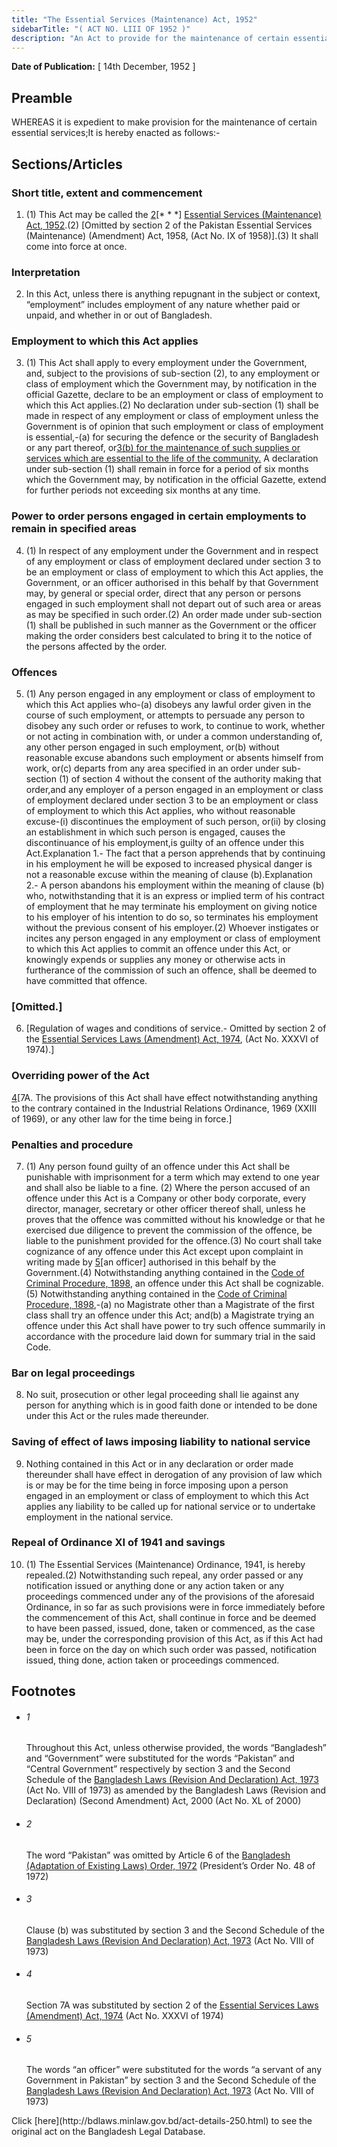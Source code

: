 ```yaml
---
title: "The Essential Services (Maintenance) Act, 1952"
sidebarTitle: "( ACT NO. LIII OF 1952 )"
description: "An Act to provide for the maintenance of certain essential services. 1♣"
---
```


**Date of Publication:** [ 14th December, 1952 ]

## Preamble

WHEREAS it is expedient to make provision for the maintenance of certain essential services;It is hereby enacted as follows:-

## Sections/Articles

### Short title, extent and commencement

1. (1) This Act may be called the [2](1)[\* \* \*] [Essential Services (Maintenance) Act, 1952](/laws/volume-11/act-250 "Essential Services (Maintenance) Act, 1952").(2) [Omitted by section 2 of the Pakistan Essential Services (Maintenance) (Amendment) Act, 1958, (Act No. IX of 1958)].(3) It shall come into force at once.

### Interpretation

2. In this Act, unless there is anything repugnant in the subject or context, “employment” includes employment of any nature whether paid or unpaid, and whether in or out of Bangladesh.

### Employment to which this Act applies

3. (1) This Act shall apply to every employment under the Government, and, subject to the provisions of sub-section (2), to any employment or class of employment which the Government may, by notification in the official Gazette, declare to be an employment or class of employment to which this Act applies.(2) No declaration under sub-section (1) shall be made in respect of any employment or class of employment unless the Government is of opinion that such employment or class of employment is essential,-(a) for securing the defence or the security of Bangladesh or any part thereof, or[3](1)[(b) for the maintenance of such supplies or services which are essential to the life of the community.](3) A declaration under sub-section (1) shall remain in force for a period of six months which the Government may, by notification in the official Gazette, extend for further periods not exceeding six months at any time.

### Power to order persons engaged in certain employments to remain in specified areas

4. (1) In respect of any employment under the Government and in respect of any employment or class of employment declared under section 3 to be an employment or class of employment to which this Act applies, the Government, or an officer authorised in this behalf by that Government may, by general or special order, direct that any person or persons engaged in such employment shall not depart out of such area or areas as may be specified in such order.(2) An order made under sub-section (1) shall be published in such manner as the Government or the officer making the order considers best calculated to bring it to the notice of the persons affected by the order.

### Offences

5. (1) Any person engaged in any employment or class of employment to which this Act applies who-(a) disobeys any lawful order given in the course of such employment, or attempts to persuade any person to disobey any such order or refuses to work, to continue to work, whether or not acting in combination with, or under a common understanding of, any other person engaged in such employment, or(b) without reasonable excuse abandons such employment or absents himself from work, or(c) departs from any area specified in an order under sub-section (1) of section 4 without the consent of the authority making that order,and any employer of a person engaged in an employment or class of employment declared under section 3 to be an employment or class of employment to which this Act applies, who without reasonable excuse-(i) discontinues the employment of such person, or(ii) by closing an establishment in which such person is engaged, causes the discontinuance of his employment,is guilty of an offence under this Act.Explanation 1.- The fact that a person apprehends that by continuing in his employment he will be exposed to increased physical danger is not a reasonable excuse within the meaning of clause (b).Explanation 2.- A person abandons his employment within the meaning of clause (b) who, notwithstanding that it is an express or implied term of his contract of employment that he may terminate his employment on giving notice to his employer of his intention to do so, so terminates his employment without the previous consent of his employer.(2) Whoever instigates or incites any person engaged in any employment or class of employment to which this Act applies to commit an offence under this Act, or knowingly expends or supplies any money or otherwise acts in furtherance of the commission of such an offence, shall be deemed to have committed that offence.

### [Omitted.]

6. [Regulation of wages and conditions of service.- Omitted by section 2 of the [Essential Services Laws (Amendment) Act, 1974](/laws/volume-19/act-469 "Essential Services Laws (Amendment) Act, 1974"), (Act No. XXXVI of 1974).]

### Overriding power of the Act

[4](1)[7A. The provisions of this Act shall have effect notwithstanding anything to the contrary contained in the Industrial Relations Ordinance, 1969 (XXIII of 1969), or any other law for the time being in force.]

### Penalties and procedure

7. (1) Any person found guilty of an offence under this Act shall be punishable with imprisonment for a term which may extend to one year and shall also be liable to a fine. (2) Where the person accused of an offence under this Act is a Company or other body corporate, every director, manager, secretary or other officer thereof shall, unless he proves that the offence was committed without his knowledge or that he exercised due diligence to prevent the commission of the offence, be liable to the punishment provided for the offence.(3) No court shall take cognizance of any offence under this Act except upon complaint in writing made by [5](1)[an officer] authorised in this behalf by the Government.(4) Notwithstanding anything contained in the [Code of Criminal Procedure, 1898](/laws/volume-4/act-75 "Code of Criminal Procedure, 1898"), an offence under this Act shall be cognizable.(5) Notwithstanding anything contained in the [Code of Criminal Procedure, 1898](/laws/volume-4/act-75 "Code of Criminal Procedure, 1898"),-(a) no Magistrate other than a Magistrate of the first class shall try an offence under this Act; and(b) a Magistrate trying an offence under this Act shall have power to try such offence summarily in accordance with the procedure laid down for summary trial in the said Code.

### Bar on legal proceedings

8. No suit, prosecution or other legal proceeding shall lie against any person for anything which is in good faith done or intended to be done under this Act or the rules made thereunder.

### Saving of effect of laws imposing liability to national service

9. Nothing contained in this Act or in any declaration or order made thereunder shall have effect in derogation of any provision of law which is or may be for the time being in force imposing upon a person engaged in an employment or class of employment to which this Act applies any liability to be called up for national service or to undertake employment in the national service.

### Repeal of Ordinance XI of 1941 and savings

10. (1) The Essential Services (Maintenance) Ordinance, 1941, is hereby repealed.(2) Notwithstanding such repeal, any order passed or any notification issued or anything done or any action taken or any proceedings commenced under any of the provisions of the aforesaid Ordinance, in so far as such provisions were in force immediately before the commencement of this Act, shall continue in force and be deemed to have been passed, issued, done, taken or commenced, as the case may be, under the corresponding provision of this Act, as if this Act had been in force on the day on which such order was passed, notification issued, thing done, action taken or proceedings commenced.

## Footnotes

- ###### 1

  Throughout this Act, unless otherwise provided, the words “Bangladesh” and “Government” were substituted for the words “Pakistan” and “Central Government” respectively by section 3 and the Second Schedule of the [Bangladesh Laws (Revision And Declaration) Act, 1973](/laws/volume-17/act-430 "Bangladesh Laws (Revision And Declaration) Act, 1973") (Act No. VIII of 1973) as amended by the Bangladesh Laws (Revision and Declaration) (Second Amendment) Act, 2000 (Act No. XL of 2000)

- ###### 2

  The word “Pakistan” was omitted by Article 6 of the [Bangladesh (Adaptation of Existing Laws) Order, 1972](/laws/volume-15/act-388 "Bangladesh (Adaptation of Existing Laws) Order, 1972 ") (President’s Order No. 48 of 1972)

- ###### 3

  Clause (b) was substituted by section 3 and the Second Schedule of the [Bangladesh Laws (Revision And Declaration) Act, 1973](/laws/volume-17/act-430 "Bangladesh Laws (Revision And Declaration) Act, 1973") (Act No. VIII of 1973)

- ###### 4

  Section 7A was substituted by section 2 of the [Essential Services Laws (Amendment) Act, 1974](/laws/volume-19/act-469 "Essential Services Laws (Amendment) Act, 1974") (Act No. XXXVI of 1974)

- ###### 5

  The words “an officer” were substituted for the words “a servant of any Government in Pakistan” by section 3 and the Second Schedule of the [Bangladesh Laws (Revision And Declaration) Act, 1973](/laws/volume-17/act-430 "Bangladesh Laws (Revision And Declaration) Act, 1973") (Act No. VIII of 1973)

<Note>
  Click [here](http://bdlaws.minlaw.gov.bd/act-details-250.html) to see the original act on the Bangladesh Legal Database.
</Note>
